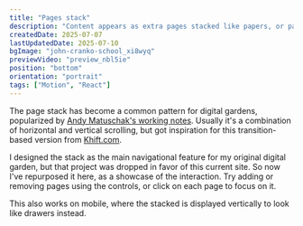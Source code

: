 ```yaml
---
title: "Pages stack"
description: "Content appears as extra pages stacked like papers, or pages of a book."
createdDate: 2025-07-07
lastUpdatedDate: 2025-07-10
bgImage: "john-cranko-school_xi8wyq"
previewVideo: "preview_nbl5ie"
position: "bottom"
orientation: "portrait"
tags: ["Motion", "React"]
---
```


The page stack has become a common pattern for digital gardens, popularized by [Andy Matuschak's working notes](https://notes.andymatuschak.org/About_these_notes). Usually it's a combination of horizontal and vertical scrolling, but got inspiration for this transition-based version from [Khift.com](https://khift.com/).

I designed the stack as the main navigational feature for my original digital garden, but that project was dropped in favor of this current site. So now I've repurposed it here, as a showcase of the interaction. Try adding or removing pages using the controls, or click on each page to focus on it.

This also works on mobile, where the stacked is displayed vertically to look like drawers instead.
